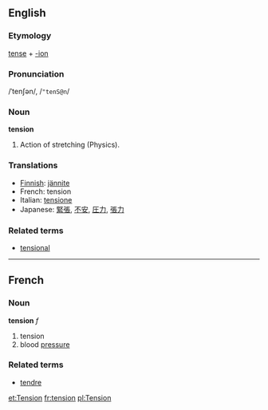 ==English==
===Etymology===
[[tense]] + [[-ion]]
===Pronunciation===
/ˈtenʃən/, /<tt>"tenS@n</tt>/
===Noun===
'''tension'''

#Action of stretching (Physics).

===Translations===
*[[Finnish]]: [[jännite]]
*French: tension
*Italian: [[tensione]]
*Japanese: [[緊張]], [[不安]], [[圧力]], [[張力]]

===Related terms===
*[[tensional]]

----

==French==
===Noun===
'''tension''' ''f''

# tension
# blood [[pressure]]

===Related terms===
*[[tendre]]

[[et:Tension]]
[[fr:tension]]
[[pl:Tension]]